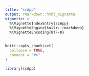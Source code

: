 ```yaml
---
title: "scApp"
output: rmarkdown::html_vignette
vignette: >
  %\VignetteIndexEntry{scApp}
  %\VignetteEngine{knitr::rmarkdown}
  %\VignetteEncoding{UTF-8}
---
```


```r
knitr::opts_chunk$set(
  collapse = TRUE,
  comment = "#>"
)
```

```r
library(scApp)
```
